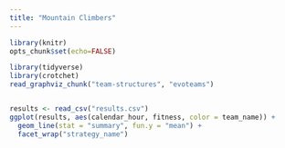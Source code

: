 ```yaml
---
title: "Mountain Climbers"
---
```


```r
library(knitr)
opts_chunk$set(echo=FALSE)

library(tidyverse)
library(crotchet)
read_graphviz_chunk("team-structures", "evoteams")
```

```r
```

```r
results <- read_csv("results.csv")
ggplot(results, aes(calendar_hour, fitness, color = team_name)) +
  geom_line(stat = "summary", fun.y = "mean") +
  facet_wrap("strategy_name")
```